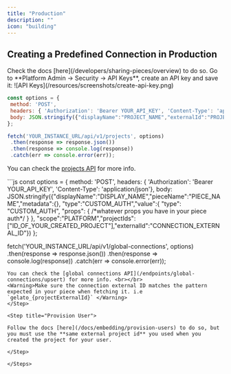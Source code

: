 ```yaml
---
title: "Production"
description: ""
icon: "building"
---
```


## Creating a Predefined Connection in Production

<Steps> 
<Step title="Publish Your Piece"> 
 Check the docs [here](/developers/sharing-pieces/overview) to do so.
</Step>

<Step title="Create an API Key">
Go to **Platform Admin -> Security -> API Keys**, create an API key and save it:
![API Keys](/resources/screenshots/create-api-key.png)   
</Step>



<Step title="Create a Project via API (skip this if a project for your user already exists)"> 
 
 ```js
 const options = {
  method: 'POST',
  headers: { 'Authorization': 'Bearer YOUR_API_KEY', 'Content-Type': 'application/json'},
  body: JSON.stringify({"displayName":"PROJECT_NAME","externalId":"PROJECT_EXTERNAL_ID","metadata":{}})
};

fetch('YOUR_INSTANCE_URL/api/v1/projects', options)
  .then(response => response.json())
  .then(response => console.log(response))
  .catch(err => console.error(err));
  ``` 
  You can check the [projects API](/endpoints/projects/create) for more info.

</Step> 

<Step title="Create a Global Connection via API">
```js
const options = {
  method: 'POST',
  headers: { 'Authorization': 'Bearer YOUR_API_KEY', 'Content-Type': 'application/json'},
  body: JSON.stringify({"displayName":"DISPLAY_NAME","pieceName":"PIECE_NAME","metadata":{},
  "type":"CUSTOM_AUTH","value":{
    "type": "CUSTOM_AUTH",
     "props": {
      /*whatever props you have in your piece auth*/
     }
  },
  "scope":"PLATFORM","projectIds":["ID_OF_YOUR_CREATED_PROJECT"],"externalId":"CONNECTION_EXTERNAL_ID"})
};

fetch('YOUR_INSTANCE_URL/api/v1/global-connections', options)
  .then(response => response.json())
  .then(response => console.log(response))
  .catch(err => console.error(err));
  ```
  You can check the [global connections API](/endpoints/global-connections/upsert) for more info. <br></br>
  <Warning>Make sure the connection external ID matches the pattern expected in your piece when fetching it. i.e `gelato_{projectExternalId}` </Warning>
</Step>

<Step title="Provision User">

Follow the docs [here](/docs/embedding/provision-users) to do so, but you must use the **same external project id** you used when you created the project for your user.

</Step>

</Steps>





